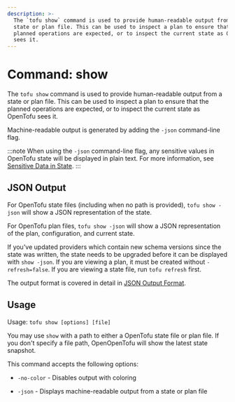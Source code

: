 ```yaml
---
description: >-
  The `tofu show` command is used to provide human-readable output from a
  state or plan file. This can be used to inspect a plan to ensure that the
  planned operations are expected, or to inspect the current state as OpenTofu
  sees it.
---
```


# Command: show

The `tofu show` command is used to provide human-readable output
from a state or plan file. This can be used to inspect a plan to ensure
that the planned operations are expected, or to inspect the current state
as OpenTofu sees it.

Machine-readable output is generated by adding the `-json` command-line
flag.

:::note
When using the `-json` command-line flag, any sensitive values in
OpenTofu state will be displayed in plain text. For more information, see
[Sensitive Data in State](/docs/language/state/sensitive-data).
:::

## JSON Output

For OpenTofu state files (including when no path is provided),
`tofu show -json` will show a JSON representation of the state.

For OpenTofu plan files, `tofu show -json` will show a JSON representation
of the plan, configuration, and current state.

If you've updated providers which contain new schema versions since the state
was written, the state needs to be upgraded before it can be displayed with
`show -json`. If you are viewing a plan, it must be created without
`-refresh=false`. If you are viewing a state file, run `tofu refresh`
first.

The output format is covered in detail in [JSON Output Format](/docs/internals/json-format).

## Usage

Usage: `tofu show [options] [file]`

You may use `show` with a path to either a OpenTofu state file or plan
file. If you don't specify a file path, OpenOpenTofu will show the latest state
snapshot.

This command accepts the following options:

* `-no-color` - Disables output with coloring

* `-json` - Displays machine-readable output from a state or plan file
